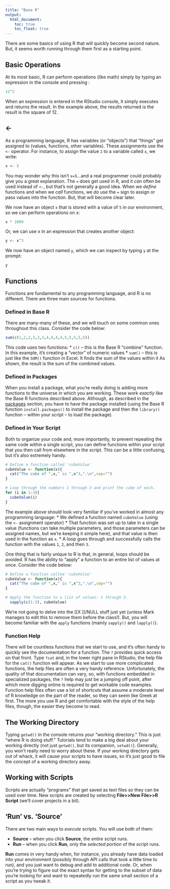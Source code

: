 ```yaml
---
title: "Base R"
output:
  html_document:
    toc: true
    toc_float: true
---
```


There are some basics of using R that will quickly become second nature. But, it seems worth running through them first as a starting point.

## Basic Operations
At its most basic, R can perform operations (like math) simply by typing an expression in the console and pressing <Enter>:
```r
12^2
```
When an expression is entered in the RStudio console, it simply executes and returns the result. In the example above, the results returned is the result is the square of 12.

## <-
As a programming language, R has variables (or "objects") that "things" get assigned to (values, functions, other variables). These assignments use the `<-` operator. For instance, to assign the value `1` to a variable called `x`, we write:
```r
x <- 5
```
You may wonder why this isn't `x=5`...and a real programmer could probably give you a great explanation. The `=` does get used in R, and it _can_ often be used instead of `<-`, but that's not generally a good idea. When we _define_ functions and when we _call_ functions, we _do_ use the `=` sign to assign or pass values into the function. But, that will become clear later.

We now have an object `x` that is stored with a value of `5` in our environment, so we can perform operations on x:
```r
x * 1000
```

Or, we can use x in an expression that creates another object:
```r
y <- x^3
```

We now have an object named `y`, which we can inspect by typing `y` at the prompt:
```r
y
```

## Functions
Functions are fundamental to any programming language, and R is no different. There are three main sources for functions.

### Defined in Base R
There are many-many of these, and we will touch on some common ones throughout this class. Consider the code below:
```r
sum(c(1,2,2,3,3,3,4,4,4,4,5,5,5,5,5))
```

This code uses two functions:
* `c()` -- this is the Base R "combine" function. In this example, it's creating a "vector" of numeric values
* `sum()` -- this is just like the `SUM()` function in Excel. It finds the sum of the values within it
As shown, the result is the sum of the combined values.

### Defined in Packages
When you install a package, what you're really doing is adding more functions to the universe in which you are working. These work _exactly_ like the Base R functions described above. Although, as described in the [packages](packages.html) section, you have to have the package installed (using the Base R function `install.packages()` to install the package and then the `library()` function -- within your script -- to load the package).

### Defined in Your Script
Both to organize your code and, more importantly, to prevent repeating the same code within a single script, you can define functions within your script that you then call from elsewhere in the script. This can be a little confusing, but it's also extremely handy.

```r

# Define a function called 'cubeValue'
cubeValue <- function(x){
  cat("The cube of ",x," is ",x^3,".\n",sep="")
}

# Loop through the numbers 1 through 3 and print the cube of each.
for (i in 1:3){
  cubeValue(i)
}

```

The example above should look very familiar if you've worked in almost any programming language:
* We defined a function named `cubeValue` (using the `<-` assignment operator)
* That function was set up to take in a single value (functions can take multiple parameters, and those parameters can be assigned names, but we're keeping it simple here), and that value is then used in the function as `x`.
* A loop goes through and successfully calls the function with the values `1`, `2`, and then `3`.

One thing that is fairly unique to R is that, in general, loops should be avoided. R has the ability to "apply" a function to an entire list of values at once. Consider the code below:
```r

# Define a function called 'cubeValue'
cubeValue <- function(x){
  cat("The cube of ",x," is ",x^3,".\n",sep="")
}

# Apply the function to a list of values: 1 through 3.
  sapply(c(1:3), cubeValue)
```

We're not going to delve into the [[X ]]/NULL stuff just yet (unless Mark manages to edit this to remove them before the class!). But, you will become familiar with the `apply` functions (mainly `sapply()` and `lapply()`).

### Function Help
There will be countless functions that we start to use, and it's often handy to quickly see the documentation for a function. The `?` provides quick access on that front. Type `?cat` and, in the lower right pane in RStudio, the help file for the `cat()` function will appear. As we start to use more complicated functions, the help files are often a very handy reference. Unfortunately, the quality of that documentation can vary, so, with functions embedded in specialized packages, the `?` help may just be a jumping off point, after which more digging online is required to get workable code examples. Function help files often use a lot of shortcuts that assume a moderate level of R knowledge on the part of the reader, so they can seem like Greek at first. The more you use R and get comfortable with the style of the help files, though, the easier they become to read.

## The Working Directory
Typing `getwd()` in the console returns your "working directory." This is just "where R is doing stuff." Tutorials tend to make a big deal about your working directly (not just `getwd()`, but its companion, `setwd()`). Generally, you won't really need to worry about these. If your working directory gets out of whack, it will cause your scripts to have issues, so it's just good to file the concept of a working directory away.

## Working with Scripts
Scripts are actually "programs" that get saved as text files so they can be used over time. New scripts are created by selecting **File>>New File>>R Script** (we'll cover projects in a bit).

## 'Run' vs. 'Source'
There are two main ways to _execute_ scripts. You will use both of them:

* **Source** -- when you click **Source**, the _entire_ script runs.
* **Run** -- when you click **Run**, only the _selected portion_ of the script runs. 

**Run** comes in very handy when, for instance, you already have data loaded into your environment (possibly through API calls that took a little time to run), and you just want to debug and add to additional code. Or, when you're trying to figure out the exact syntax for getting to the subset of data you're looking for and want to repeatedly run the same small section of a script as you tweak it.
